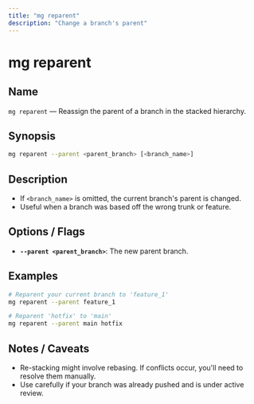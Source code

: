 ```yaml
---
title: "mg reparent"
description: "Change a branch's parent"
---
```


# mg reparent

## Name

`mg reparent` — Reassign the parent of a branch in the stacked hierarchy.

## Synopsis

```bash
mg reparent --parent <parent_branch> [<branch_name>]
```

## Description

- If `<branch_name>` is omitted, the current branch's parent is changed.
- Useful when a branch was based off the wrong trunk or feature.

## Options / Flags

- **`--parent <parent_branch>`**: The new parent branch.

## Examples

```bash
# Reparent your current branch to 'feature_1'
mg reparent --parent feature_1

# Reparent 'hotfix' to 'main'
mg reparent --parent main hotfix
```

## Notes / Caveats

- Re-stacking might involve rebasing. If conflicts occur, you'll need to resolve them manually.
- Use carefully if your branch was already pushed and is under active review.
